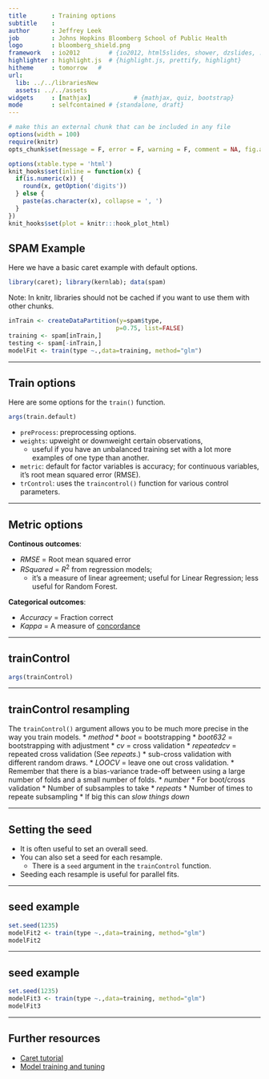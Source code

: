 ```yaml
---
title       : Training options
subtitle    : 
author      : Jeffrey Leek
job         : Johns Hopkins Bloomberg School of Public Health
logo        : bloomberg_shield.png
framework   : io2012        # {io2012, html5slides, shower, dzslides, ...}
highlighter : highlight.js  # {highlight.js, prettify, highlight}
hitheme     : tomorrow   # 
url:
  lib: ../../librariesNew
  assets: ../../assets
widgets     : [mathjax]            # {mathjax, quiz, bootstrap}
mode        : selfcontained # {standalone, draft}
---
```


```r
# make this an external chunk that can be included in any file
options(width = 100)
require(knitr)
opts_chunk$set(message = F, error = F, warning = F, comment = NA, fig.align = 'center', dpi = 100, tidy = F, cache.path = '.cache/', fig.path = 'fig_012_training/')

options(xtable.type = 'html')
knit_hooks$set(inline = function(x) {
  if(is.numeric(x)) {
    round(x, getOption('digits'))
  } else {
    paste(as.character(x), collapse = ', ')
  }
})
knit_hooks$set(plot = knitr:::hook_plot_html)
```


## SPAM Example
Here we have a basic caret example with default options.
```r
library(caret); library(kernlab); data(spam)
```
Note: In knitr, libraries should not be cached if you want to use them with other chunks.
```r
inTrain <- createDataPartition(y=spam$type,
                              p=0.75, list=FALSE)
training <- spam[inTrain,]
testing <- spam[-inTrain,]
modelFit <- train(type ~.,data=training, method="glm")
```

---

## Train options
Here are some options for the `train()` function.
```r
args(train.default)
```

- `preProcess`: preprocessing options.
- `weights`: upweight or downweight certain observations,
    - useful if you have an unbalanced training set with a lot more examples of one type than another. 
- `metric`: default for factor variables is accuracy; for continuous variables, it's root mean squared error (RMSE).
- `trControl`: uses the `traincontrol()` function for various control parameters.

---

## Metric options

__Continous outcomes__:

  * _RMSE_ = Root mean squared error
  * _RSquared_ = $R^2$ from regression models;
    * it's a measure of linear agreement; useful for Linear Regression; less useful for Random Forest.

__Categorical outcomes__:

  * _Accuracy_ = Fraction correct
  * _Kappa_ = A measure of [concordance](http://en.wikipedia.org/wiki/Cohen%27s_kappa)

--- 

## trainControl

```r
args(trainControl)
```

--- 

## trainControl resampling
The `trainControl()` argument allows you to be much more precise in the way you train models.
* _method_
  * _boot_ = bootstrapping
  * _boot632_ = bootstrapping with adjustment
  * _cv_ = cross validation
  * _repeatedcv_ = repeated cross validation (See _repeats_.)
    * sub-cross validation with different random draws.
  * _LOOCV_ = leave one out cross validation.
  * Remember that there is a bias-variance trade-off between using a large number of folds and a small number of folds.
* _number_
  * For boot/cross validation
  * Number of subsamples to take
* _repeats_
  * Number of times to repeate subsampling
  * If big this can _slow things down_

---

## Setting the seed

* It is often useful to set an overall seed.
* You can also set a seed for each resample.
    * There is a `seed` argument in the `trainControl` function.
* Seeding each resample is useful for parallel fits.

--- 

## seed example

```r
set.seed(1235)
modelFit2 <- train(type ~.,data=training, method="glm")
modelFit2
```


--- 

## seed example

```r
set.seed(1235)
modelFit3 <- train(type ~.,data=training, method="glm")
modelFit3
```


--- 

## Further resources

* [Caret tutorial](http://www.edii.uclm.es/~useR-2013/Tutorials/kuhn/user_caret_2up.pdf)
* [Model training and tuning](http://caret.r-forge.r-project.org/training.html)
